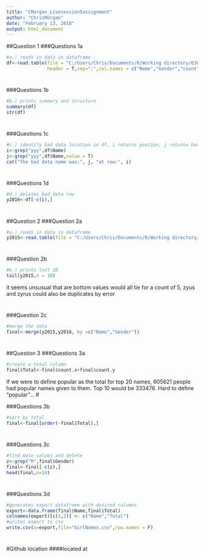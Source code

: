 ```yaml
---
title: "CMorgan_Livesession5assignment"
author: "ChrisMorgan"
date: "February 13, 2018"
output: html_document
---
```


##Question 1
###Questions 1a
```r
#a.) reads in data in dataframe
df<-read.table(file = "C:/Users/Chris/Documents/R/Working directory/6306/Unit 5/yob2016.txt",
               header = T,sep=";",col.names = c("Name","Gender","count"))
```

#

###Questions 1b
```r
#b.) prints summary and structure
summary(df)
str(df)
```

#

###Questions 1c
```r
#c.) identify bad data location in df, i returns postion, j returns bad name. cat prints it
i<-grep("yyy",df$Name)
j<-grep("yyy",df$Name,value = T)
cat("The bad data name was:", j, "at row:", i)
```

#

###Questions 1d
```r
#d.) deletes bad data row
y2016<-df[-c(i),]
```

#

##Question 2
###Question 2a
```r
#a.) reads in data in dataframe
y2015<-read.table(file = "C:/Users/Chris/Documents/R/Working directory/6306/Unit 5/yob2015.txt",header = T,sep=",",col.names = c("Name","Gender","count"))
```

#

###Question 2b
```r
#b.) prints last 10
tail(y2015,n = 10)
```
it seems unsusual that are bottom values would all tie for a count of 5, zyus and zyrus could also be duplicates by error

#

###Question 2c
```r
#merge the data
final<-merge(y2015,y2016, by =c("Name","Gender"))
```

#

##Question 3
###Questions 3a
```r
#create a total column
final$Total<-final$count.x+final$count.y
```
If we were to define popular as the total for top 20 names, 605621 people had popular names given to them. Top 10 would be 333478. Hard to define "popular"...
#

###Questions 3b
```r
#sort by total
final<-final[order(-final$Total),]
```

#

###Questions 3c
```r
#find male values and delete
z<-grep("M",final$Gender)
final<-final[-c(z),]
head(final,n=10)
```

#

###Questions 3d
```r
#generates export dataframe with desired columns
export<-data.frame(final$Name,final$Total)
colnames(export)[c(1,2)] <- c("Name","Total")
#writes export to csv
write.csv(x=export,file="GirlNames.csv",row.names = F)
```

#

#Github location
####located at 

